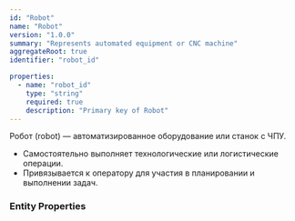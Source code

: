 ```yaml
---
id: "Robot"
name: "Robot"
version: "1.0.0"
summary: "Represents automated equipment or CNC machine"
aggregateRoot: true
identifier: "robot_id"

properties:
  - name: "robot_id"
    type: "string"
    required: true
    description: "Primary key of Robot"
---
```


Робот (robot) — автоматизированное оборудование или станок с ЧПУ.

- Самостоятельно выполняет технологические или логистические операции.
- Привязывается к оператору для участия в планировании и выполнении задач.

### Entity Properties
<EntityPropertiesTable />
